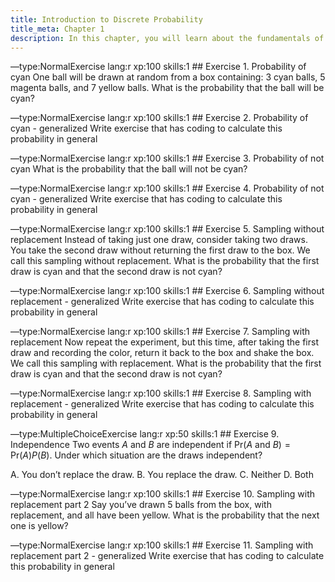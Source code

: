 ```yaml
---
title: Introduction to Discrete Probability
title_meta: Chapter 1
description: In this chapter, you will learn about the fundamentals of discrete probability.
---
```

---type:NormalExercise lang:r xp:100 skills:1
## Exercise 1. Probability of cyan
One ball will be drawn at random from a box containing: 3 cyan balls, 5 magenta balls, and 7 yellow balls. What is the probability that the ball will be cyan?

---type:NormalExercise lang:r xp:100 skills:1
## Exercise 2. Probability of cyan - generalized
Write exercise that has coding to calculate this probability in general

---type:NormalExercise lang:r xp:100 skills:1
## Exercise 3. Probability of not cyan
What is the probability that the ball will not be cyan?

---type:NormalExercise lang:r xp:100 skills:1
## Exercise 4. Probability of not cyan - generalized
Write exercise that has coding to calculate this probability in general

---type:NormalExercise lang:r xp:100 skills:1
## Exercise 5. Sampling without replacement
Instead of taking just one draw, consider taking two draws. You take the second draw without returning the first draw to the box. We call this sampling without replacement. What is the probability that the first draw is cyan and that the second draw is not cyan?

---type:NormalExercise lang:r xp:100 skills:1
## Exercise 6. Sampling without replacement - generalized
Write exercise that has coding to calculate this probability in general

---type:NormalExercise lang:r xp:100 skills:1
## Exercise 7. Sampling with replacement
Now repeat the experiment, but this time, after taking the first draw and recording the color, return it back to the box and shake the box. We call this sampling with replacement. What is the probability that the first draw is cyan and that the second draw is not cyan?

---type:NormalExercise lang:r xp:100 skills:1
## Exercise 8. Sampling with replacement - generalized
Write exercise that has coding to calculate this probability in general

---type:MultipleChoiceExercise lang:r xp:50 skills:1
## Exercise 9. Independence
Two events $A$ and $B$ are independent if $\mbox{Pr}(A \mbox{ and } B) = \mbox{Pr}(A) P(B)$. Under which situation are the draws independent?

A. You don't replace the draw. B. You replace the draw. C. Neither D. Both

---type:NormalExercise lang:r xp:100 skills:1
## Exercise 10. Sampling with replacement part 2
Say you’ve drawn 5 balls from the box, with replacement, and all have been yellow. What is the probability that the next one is yellow?

---type:NormalExercise lang:r xp:100 skills:1
## Exercise 11. Sampling with replacement part 2 - generalized
Write exercise that has coding to calculate this probability in general

